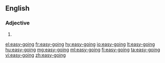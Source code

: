 {{also|easygoing}}
==English==

===Adjective===
{{en-adj}}

# {{alternative spelling of|easygoing|lang=en}}

[[el:easy-going]]
[[fr:easy-going]]
[[hy:easy-going]]
[[io:easy-going]]
[[lt:easy-going]]
[[hu:easy-going]]
[[mg:easy-going]]
[[ml:easy-going]]
[[fi:easy-going]]
[[ta:easy-going]]
[[vi:easy-going]]
[[zh:easy-going]]